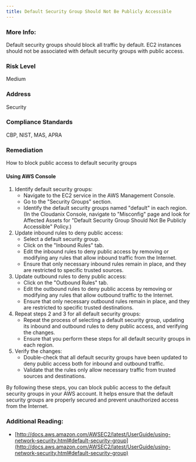 ```yaml
---
title: Default Security Group Should Not Be Publicly Accessible
---
```


### More Info:

Default security groups should block all traffic by default. EC2 instances should not be associated with default security groups with public access.

### Risk Level

Medium

### Address

Security

### Compliance Standards

CBP, NIST, MAS, APRA

### Remediation

How to block public access to default security groups

#### Using AWS Console

1. Identify default security groups:
   - Navigate to the EC2 service in the AWS Management Console.
   - Go to the "Security Groups" section.
   - Identify the default security groups named "default" in each region.
     (In the Cloudanix Console, navigate to "Misconfig" page and look for Affected Assets for "Default Security Group Should Not Be Publicly Accessible" Policy.)
2. Update inbound rules to deny public access:
   - Select a default security group.
   - Click on the "Inbound Rules" tab.
   - Edit the inbound rules to deny public access by removing or modifying any rules that allow inbound traffic from the Internet.
   - Ensure that only necessary inbound rules remain in place, and they are restricted to specific trusted sources.
3. Update outbound rules to deny public access:
   - Click on the "Outbound Rules" tab.
   - Edit the outbound rules to deny public access by removing or modifying any rules that allow outbound traffic to the Internet.
   - Ensure that only necessary outbound rules remain in place, and they are restricted to specific trusted destinations.
4. Repeat steps 2 and 3 for all default security groups:
   - Repeat the process of selecting a default security group, updating its inbound and outbound rules to deny public access, and verifying the changes.
   - Ensure that you perform these steps for all default security groups in each region.
5. Verify the changes:
   - Double-check that all default security groups have been updated to deny public access both for inbound and outbound traffic.
   - Validate that the rules only allow necessary traffic from trusted sources and destinations.

By following these steps, you can block public access to the default security groups in your AWS account. It helps ensure that the default security groups are properly secured and prevent unauthorized access from the Internet.

### Additional Reading:

- [http://docs.aws.amazon.com/AWSEC2/latest/UserGuide/using-network-security.html#default-security-group](http://docs.aws.amazon.com/AWSEC2/latest/UserGuide/using-network-security.html#default-security-group)

